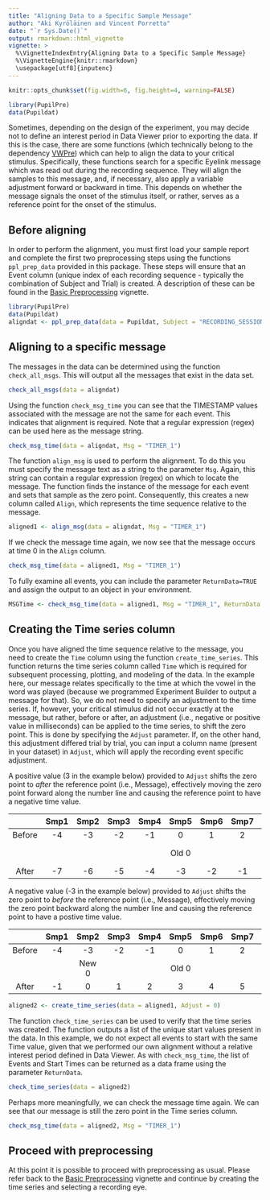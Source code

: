 ```yaml
---
title: "Aligning Data to a Specific Sample Message"
author: "Aki Kyröläinen and Vincent Porretta"
date: "`r Sys.Date()`"
output: rmarkdown::html_vignette
vignette: >
  %\VignetteIndexEntry{Aligning Data to a Specific Sample Message}
  %\VignetteEngine{knitr::rmarkdown}
  \usepackage[utf8]{inputenc}
---
```



```r
knitr::opts_chunk$set(fig.width=6, fig.height=4, warning=FALSE)
```

```r
library(PupilPre)
data(Pupildat)
``` 

Sometimes, depending on the design of the experiment, you may decide not to define an interest period in Data Viewer prior to exporting the data.
If this is the case, there are some functions (which technically belong to the dependency [VWPre](https://cran.r-project.org/package=VWPre)) which can help to align the data to your critical stimulus.
Specifically, these functions search for a specific Eyelink message which was read out during the recording sequence.
They will align the samples to this message, and, if necessary, also apply a variable adjustment forward or backward in time.
This depends on whether the message signals the onset of the stimulus itself, or rather, serves as a reference point for the onset of the stimulus.


## Before aligning

In order to perform the alignment, you must first load your sample report and complete the first two preprocessing steps using the functions `ppl_prep_data` provided in this package. 
These steps will ensure that an Event column (unique index of each recording sequence - typically the combination of Subject and Trial) is created. 
A description of these can be found in the [Basic Preprocessing](PupilPre_Basic_Preprocessing.html) vignette.

```r
library(PupilPre)
data(Pupildat)
aligndat <- ppl_prep_data(data = Pupildat, Subject = "RECORDING_SESSION_LABEL", Item = "item")
```

## Aligning to a specific message

The messages in the data can be determined using the function `check_all_msgs`.
This will output all the messages that exist in the data set.

```r
check_all_msgs(data = aligndat)
```

Using the function `check_msg_time` you can see that the TIMESTAMP values associated with the message are not the same for each event.
This indicates that alignment is required.
Note that a regular expression (regex) can be used here as the message string.

```r
check_msg_time(data = aligndat, Msg = "TIMER_1")
```

The function `align_msg` is used to perform the alignment. 
To do this you must specify the message text as a string to the parameter `Msg`.
Again, this string can contain a regular expression (regex) on which to locate the message.
The function finds the instance of the message for each event and sets that sample as the zero point.
Consequently, this creates a new column called `Align`, which represents the time sequence relative to the message.

```r
aligned1 <- align_msg(data = aligndat, Msg = "TIMER_1")
```

If we check the message time again, we now see that the message occurs at time 0 in the `Align` column.

```r
check_msg_time(data = aligned1, Msg = "TIMER_1")
```

To fully examine all events, you can include the parameter `ReturnData=TRUE` and assign the output to an object in your environment.

```r
MSGTime <- check_msg_time(data = aligned1, Msg = "TIMER_1", ReturnData = TRUE)
```

## Creating the Time series column

Once you have aligned the time sequence relative to the message, you need to create the `Time` column using the function `create_time_series`.
This function returns the time series column called `Time` which is required for subsequent processing, plotting, and modeling of the data.
In the example here, our message relates specifically to the time at which the vowel in the word was played (because we programmed Experiment Builder to output a message for that).
So, we do not need to specify an adjustment to the time series.
If, however, your critical stimulus did not occur exactly at the message, but rather, before or after, an adjustment (i.e., negative or positive value in milliseconds) can be applied to the time series, to shift the zero point.
This is done by specifying the `Adjust` parameter. 
If, on the other hand, this adjustment differed trial by trial, you can input a column name (present in your dataset) in `Adjust`, which will apply the recording event specific adjustment. 

A positive value (3 in the example below) provided to `Adjust` shifts the zero point to *after* the reference point (i.e., Message), effectively moving the zero point forward along the number line and causing the reference point to have a negative time value.

|  | Smp1 | Smp2 | Smp3 | Smp4 | Smp5 | Smp6 | Smp7 | Smp8 | Smp9 | Smp10 | Smp11 |
|:-------:|:-------:|:-------:|:-------:|:-------:|:-------:|:-------:|:-------:|:-------:|:-------:|:-------:|:-------:|
| Before | -4 | -3 | -2 | -1 | 0 | 1 | 2 | 3 | 4 | 5 | 6 | 
|  |  |  |  |  | Old 0 |  |  | New 0 |  |  |  |
| After | -7 | -6 | -5 | -4 | -3 | -2 | -1 | 0 | 1 | 2 | 3 |

A negative value (-3 in the example below) provided to `Adjust` shifts the zero point to *before* the reference point (i.e., Message), effectively moving the zero point backward along the number line and causing the reference point to have a postive time value.

|  | Smp1 | Smp2 | Smp3 | Smp4 | Smp5 | Smp6 | Smp7 | Smp8 | Smp9 | Smp10 | Smp11 |
|:-------:|:-------:|:-------:|:-------:|:-------:|:-------:|:-------:|:-------:|:-------:|:-------:|:-------:|:-------:|
| Before | -4 | -3 | -2 | -1 | 0 | 1 | 2 | 3 | 4 | 5 | 6 | 
|  |  | New 0 |  |  | Old 0 |  |  |  |  |  |  |
| After | -1 | 0 | 1 | 2 | 3 | 4 | 5 | 6 | 7 | 8 | 9 |


```r
aligned2 <- create_time_series(data = aligned1, Adjust = 0)
```

The function `check_time_series` can be used to verify that the time series was created.
The function outputs a list of the unique start values present in the data.
In this example, we do not expect all events to start with the same Time value, given that we performed our own alignment without a relative interest period defined in Data Viewer.
As with `check_msg_time`, the list of Events and Start Times can be returned as a data frame using the parameter `ReturnData`.

```r
check_time_series(data = aligned2)
```

Perhaps more meaningfully, we can check the message time again. 
We can see that our message is still the zero point in the Time series column.

```r
check_msg_time(data = aligned2, Msg = "TIMER_1")
```

## Proceed with preprocessing

At this point it is possible to proceed with preprocessing as usual. 
Please refer back to the [Basic Preprocessing](PupilPre_Basic_Preprocessing.html) vignette and continue by creating the time series and selecting a recording eye.

